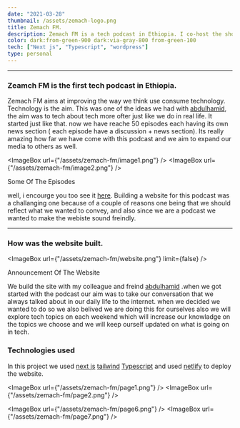 ```yaml
---
date: "2021-03-28"
thumbnail: /assets/zemach-logo.png
title: Zemach FM.
description: Zemach FM is a tech podcast in Ethiopia. I co-host the show also co-built the website
color: dark:from-green-900 dark:via-gray-800 from-green-100
tech: ["Next js", "Typescript", "wordpress"]
type: personal
---
```


---

### **Zeamch FM** is the first tech podcast in Ethiopia.

Zemach FM aims at improving the way we think use consume technology. Technology is the aim.
This was one of the ideas we had with [abdulhamid](https://abdulhamid.et), the aim was to tech about tech more ofter just like we do in real life. It started just like that. now we have reache 50 episodes each having its own news section ( each episode have a discussion + news section).
Its really amazing how far we have come with this podcast and we aim to expand our media to others as well.


<div class="bg-gray-100 dark:bg-gray-900 p-4 my-4">

<div class="grid xl:grid-cols-2 grid-cols-1 gap-4">

<ImageBox url={"/assets/zemach-fm/image1.png"} />
<ImageBox url={"/assets/zemach-fm/image2.png"} />
</div>
<p class="text-2xl text-gray-800 dark:text-gray-200 text-left " > Some Of The Episodes</p>
</div>

well, i encourge you too see it  [here](https://zemachfm.com). Building a website for this podcast was a challanging one because of a couple of reasons one being that we should reflect what we wanted to convey, and also since we are a podcast we wanted to make the webiste sound freindly.

---
### How was the website built.

<div class="bg-gray-100 dark:bg-gray-900 p-4 my-4">

<div class="grid grid-cols-1 gap-4">

<ImageBox url={"/assets/zemach-fm/website.png"} limit={false} />
</div>
<p class="text-2xl text-gray-800 dark:text-gray-200 text-left " > Announcement Of The Website</p>
</div>


We build the site with my colleague and freind [abdulhamid](https://abdulhamid.et) .when we got started with the podcast our aim was to take our conversation that we always talked about in our daily life to the internet.
when we decided we wanted to do so we also belived we are doing this for ourselves also we will explore tech topics on each weekend which will increase our knowladge on the topics we choose and we will keep ourself updated
on what is going on in tech.

### Technologies used

In this project we used [next js](https://nextjs.com) [tailwind](https://tailwindcss.com) [Typescript](https://typescript.com) and used [netlify](https://netlify.com) to deploy the website.
<div class="bg-gray-100 dark:bg-gray-900 p-4 my-4">

<div class="grid xl:grid-cols-2 grid-cols-1 gap-4">

<ImageBox url={"/assets/zemach-fm/page1.png"} />
<ImageBox url={"/assets/zemach-fm/page2.png"} />

</div>
<div class="grid xl:grid-cols-2 grid-cols-1 gap-4">
<ImageBox url={"/assets/zemach-fm/page3.png"} />
<ImageBox url={"/assets/zemach-fm/page4.png"} />
</div>
<div class="grid xl:grid-cols-2 grid-cols-1 gap-4">
<ImageBox url={"/assets/zemach-fm/page5.png"} />
<div class="grid grid-cols-1 xl:grid-cols-2">

<ImageBox url={"/assets/zemach-fm/page6.png"} />
<ImageBox url={"/assets/zemach-fm/page7.png"} />
</div>
</div>
</div>